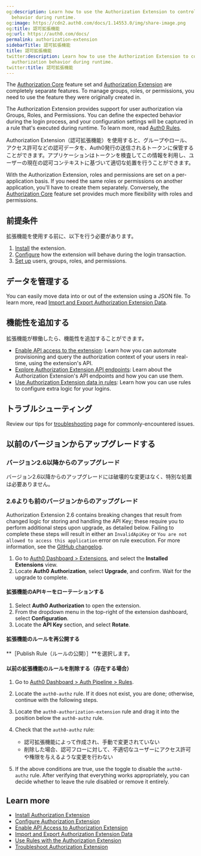 ```yaml
---
og:description: Learn how to use the Authorization Extension to control user authorization
  behavior during runtime.
og:image: https://cdn2.auth0.com/docs/1.14553.0/img/share-image.png
og:title: 認可拡張機能
og:url: https://auth0.com/docs/
permalink: authorization-extension
sidebarTitle: 認可拡張機能
title: 認可拡張機能
twitter:description: Learn how to use the Authorization Extension to control user
  authorization behavior during runtime.
twitter:title: 認可拡張機能
---
```


<Callout icon="file-lines" color="#0EA5E9" iconType="regular">

The [Authorization Core](/docs/manage-users/access-control/rbac) feature set and [Authorization Extension](/docs/customize/extensions/authorization-extension) are completely separate features. To manage groups, roles, or permissions, you need to use the feature they were originally created in.

</Callout>

The Authorization Extension provides support for user authorization via Groups, Roles, and Permissions. You can define the expected behavior during the login process, and your configuration settings will be captured in a rule that's executed during runtime. To learn more, read [Auth0 Rules](/docs/customize/rules).

Authorization Extension（認可拡張機能）を使用すると、グループやロール、アクセス許可などの認可データを、Auth0発行の送信されるトークンに保管することができます。アプリケーションはトークンを検査してこの情報を利用し、ユーザーの現在の認可コンテキストに基づいて適切な処置を行うことができます。

With the Authorization Extension, roles and permissions are set on a per-application basis. If you need the same roles or permissions on another application, you'll have to create them separately. Conversely, the [Authorization Core](/docs/manage-users/access-control/rbac) feature set provides much more flexibility with roles and permissions.

## 前提条件

拡張機能を使用する前に、以下を行う必要があります。

1. [Install](/docs/customize/extensions/authorization-extension/install-authorization-extension) the extension.
2. [Configure](/docs/customize/extensions/authorization-extension/configure-authorization-extension) how the extension will behave during the login transaction.
3. [Set up](/docs/customize/extensions/authorization-extension/set-up-authorization-extension-users) users, groups, roles, and permissions.

## データを管理する

You can easily move data into or out of the extension using a JSON file. To learn more, read [Import and Export Authorization Extension Data](/docs/customize/extensions/authorization-extension/import-and-export-authorization-extension-data).

## 機能性を追加する

拡張機能が稼働したら、機能性を追加することができます。

* [Enable API access to the extension](/docs/customize/extensions/authorization-extension/enable-api-access-to-authorization-extension): Learn how you can automate provisioning and query the authorization context of your users in real-time, using the extension's API.
* [Explore Authorization Extension API endpoints](https://auth0.com/docs/api/authorization-extension): Learn about the Authorization Extension's API endpoints and how you can use them.
* [Use Authorization Extension data in rules](/docs/customize/extensions/authorization-extension/use-rules-with-the-authorization-extension): Learn how you can use rules to configure extra logic for your logins.

## トラブルシューティング

Review our tips for [troubleshooting](/docs/troubleshoot/authentication-issues/troubleshoot-authorization-extension) page for commonly-encountered issues.

## 以前のバージョンからアップグレードする

### バージョン2.6以降からのアップグレード

バージョン2.6以降からのアップグレードには破壊的な変更はなく、特別な処置は必要ありません。

### 2.6よりも前のバージョンからのアップグレード

Authorization Extension 2.6 contains breaking changes that result from changed logic for storing and handling the API Key; these require you to perform additional steps upon upgrade, as detailed below. Failing to complete these steps will result in either an `InvalidApiKey` or `You are not allowed to access this application` error on rule execution. For more information, see the [GitHub changelog](https://github.com/auth0/auth0-authorization-extension/blob/master/CHANGELOG.md).

1. Go to [Auth0 Dashboard > Extensions](https://manage.auth0.com/#/extensions), and select the **Installed Extensions** view.
2. Locate **Auth0 Authorization**, select **Upgrade**, and confirm. Wait for the upgrade to complete.

#### 拡張機能のAPIキーをローテーションする

1. Select **Auth0 Authorization** to open the extension.
2. From the dropdown menu in the top-right of the extension dashboard, select **Configuration**.
3. Locate the **API Key** section, and select **Rotate**.

#### 拡張機能のルールを再公開する

**［Publish Rule（ルールの公開）］**を選択します。

#### 以前の拡張機能のルールを削除する（存在する場合）

1. Go to [Auth0 Dashboard > Auth Pipeline > Rules](https://manage.auth0.com/#/rules).
2. Locate the `auth0-authz` rule. If it does not exist, you are done; otherwise, continue with the following steps.
3. Locate the `auth0-authorization-extension` rule and drag it into the position below the `auth0-authz` rule.
4. Check that the `auth0-authz` rule:

   * 認可拡張機能によって作成され、手動で変更されていない
   * 削除した場合、認可フローに対して、不適切なユーザーにアクセス許可や権限を与えるような変更を行わない
5. If the above conditions are true, use the toggle to disable the `auth0-authz` rule. After verifying that everything works appropriately, you can decide whether to leave the rule disabled or remove it entirely.

## Learn more

* [Install Authorization Extension](/docs/customize/extensions/authorization-extension/install-authorization-extension)
* [Configure Authorization Extension](/docs/customize/extensions/authorization-extension/configure-authorization-extension)
* [Enable API Access to Authorization Extension](/docs/customize/extensions/authorization-extension/enable-api-access-to-authorization-extension)
* [Import and Export Authorization Extension Data](/docs/customize/extensions/authorization-extension/import-and-export-authorization-extension-data)
* [Use Rules with the Authorization Extension](/docs/customize/extensions/authorization-extension/use-rules-with-the-authorization-extension)
* [Troubleshoot Authorization Extension](/docs/troubleshoot/authentication-issues/troubleshoot-authorization-extension)